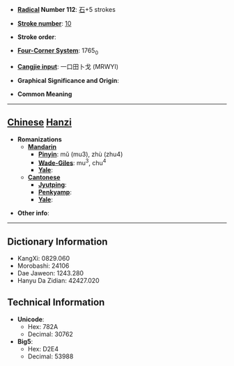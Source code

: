 * '''[[Wiktionary:Chinese radical index| Radical]] Number 112''': [[Wiktionary:Chinese radical index 石|石]]+5 strokes

* '''[[Wiktionary:Chinese total strokes index|Stroke number]]''': [[Wiktionary:Chinese total strokes index 10|10]]

* '''Stroke order''': 

* '''[[Wiktionary:Chinese four corner index|Four-Corner System]]''': 1765<sub>0</sub>

* '''[[Wiktionary:Chinese Cangjie index|Cangjie input]]''': 一口田卜戈 (MRWYI)

* '''Graphical Significance and Origin''': 

* '''Common Meaning'''

----

== [[Chinese]] [[Hanzi]] ==

* '''Romanizations'''
** '''[[Mandarin]]'''
*** '''[[Pinyin]]''': mǔ (mu3), zhù (zhu4)
*** '''[[Wade-Giles]]''': mu<sup>3</sup>, chu<sup>4</sup>
*** '''[[Yale]]''': 
** '''[[Cantonese]]'''
*** '''[[Jyutping]]''':
*** '''[[Penkyamp]]''': 
*** '''[[Yale]]''': 

* '''Other info''': 

----

== Dictionary Information ==

* KangXi: 0829.060
* Morobashi: 24106
* Dae Jaweon: 1243.280
* Hanyu Da Zidian: 42427.020

== Technical Information ==

* '''Unicode''':
** Hex: 782A
** Decimal: 30762
* '''Big5''':
** Hex: D2E4
** Decimal: 53988